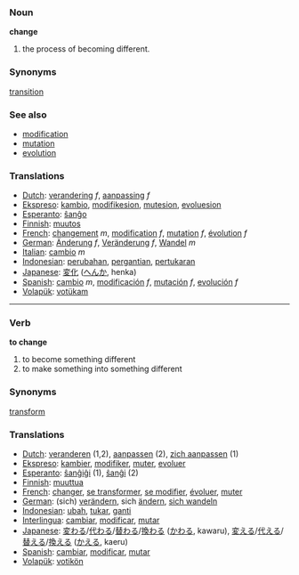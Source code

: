 === Noun ===

'''change'''

# the process of becoming different.

===Synonyms===
[[transition]]

=== See also ===
*[[modification]]
*[[mutation]]
*[[evolution]]

===Translations===
*[[Dutch]]: [[verandering]] ''f'', [[aanpassing]] ''f''
*[[Ekspreso]]: [[kambio]], [[modifikesion]], [[mutesion]], [[evoluesion]]
*[[Esperanto]]: [[ŝanĝo]]
*[[Finnish]]: [[muutos]]
*[[French]]: [[changement]] ''m'', [[modification]] ''f'', [[mutation]] ''f'', [[évolution]] ''f''
*[[German]]: [[Änderung]] ''f'', [[Veränderung]] ''f'', [[Wandel]] ''m''
*[[Italian]]: [[cambio]] ''m''
*[[Indonesian]]: [[ubah|perubahan]], [[ganti|pergantian]], [[tukar|pertukaran]]
*[[Japanese]]: [[変化]] ([[へんか]], henka)
*[[Spanish]]: [[cambio]] ''m'', [[modificación]] ''f'', [[mutación]] ''f'', [[evolución]] ''f''
*[[Volapük]]: [[votükam]]

----

=== Verb ===

'''to change'''

# to become something different
# to make something into something different

===Synonyms===
[[transform]]

=== Translations ===
*[[Dutch]]: [[veranderen]] (1,2), [[aanpassen]] (2), [[zich aanpassen]] (1)
*[[Ekspreso]]: [[kambier]], [[modifiker]], [[muter]], [[evoluer]]
*[[Esperanto]]: [[ŝanĝiĝi]] (1), [[ŝanĝi]] (2)
*[[Finnish]]: [[muuttua]]
*[[French]]: [[changer]], [[se transformer]], [[se modifier]], [[évoluer]], [[muter]]
*[[German]]: (sich) [[verändern]], sich [[ändern]], [[sich wandeln]]
*[[Indonesian]]: [[ubah]], [[tukar]], [[ganti]]
*[[Interlingua]]: [[cambiar]], [[modificar]], [[mutar]]
*[[Japanese]]: [[変わる]]/[[代わる]]/[[替わる]]/[[換わる]] ([[かわる]], kawaru), [[変える]]/[[代える]]/[[替える]]/[[換える]] ([[かえる]], kaeru)
*[[Spanish]]: [[cambiar]], [[modificar]], [[mutar]]
*[[Volapük]]: [[votikön]]